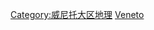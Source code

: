{{Commons category|Provinces of Veneto}}

[[Category:威尼托大区地理|Category:威尼托大区地理]]
[[Category:意大利各大区省份|Veneto]]